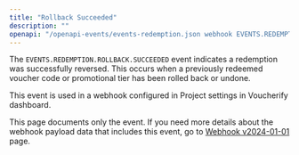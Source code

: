 ```yaml
---
title: "Rollback Succeeded"
description: ""
openapi: "/openapi-events/events-redemption.json webhook EVENTS.REDEMPTION.ROLLBACK.SUCCEEDED"
---
```


The `EVENTS.REDEMPTION.ROLLBACK.SUCCEEDED` event indicates a redemption was successfully reversed. This occurs when a previously redeemed voucher code or promotional tier has been rolled back or undone.

This event is used in a webhook configured in Project settings in Voucherify dashboard.

<Note>This page documents only the event. If you need more details about the webhook payload data that includes this event, go to [Webhook v2024-01-01](/api-reference/introduction-to-webhooks "Introduction to webhooks v2024-01-01") page.</Note>